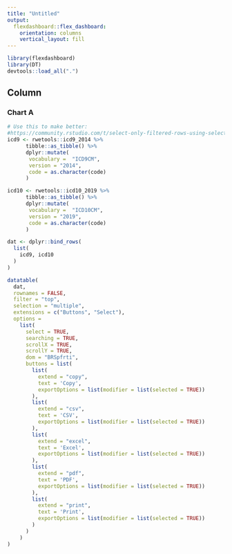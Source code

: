 ```yaml
---
title: "Untitled"
output: 
  flexdashboard::flex_dashboard:
    orientation: columns
    vertical_layout: fill
---
```


```r
library(flexdashboard)
library(DT)
devtools::load_all(".")

```

Column {data-width=650}
-----------------------------------------------------------------------

### Chart A

```r
# Use this to make better:
#https://community.rstudio.com/t/select-only-filtered-rows-using-select-all-button-that-comes-with-select-extension-in-shinys-dt-package/66749/2
icd9 <- rwetools::icd9_2014 %>%
      tibble::as_tibble() %>%
      dplyr::mutate(
       vocabulary =  "ICD9CM",
       version = "2014",
       code = as.character(code)
      )

icd10 <- rwetools::icd10_2019 %>%
      tibble::as_tibble() %>%
      dplyr::mutate(
       vocabulary =  "ICD10CM",
       version = "2019",
       code = as.character(code)
      ) 

dat <- dplyr::bind_rows(
  list(
    icd9, icd10
  )
) 

datatable(
  dat, 
  rownames = FALSE,
  filter = "top",
  selection = "multiple",
  extensions = c("Buttons", "Select"),
  options = 
    list(
      select = TRUE,
      searching = TRUE, 
      scrollX = TRUE,
      scrollY = TRUE,
      dom = "BRSpfrti",
      buttons = list(
        list(
          extend = "copy",
          text = 'Copy',
          exportOptions = list(modifier = list(selected = TRUE))
        ), 
        list(
          extend = "csv",
          text = 'CSV',
          exportOptions = list(modifier = list(selected = TRUE))
        ), 
        list(
          extend = "excel",
          text = 'Excel',
          exportOptions = list(modifier = list(selected = TRUE))
        ), 
        list(
          extend = "pdf",
          text = 'PDF',
          exportOptions = list(modifier = list(selected = TRUE))
        ), 
        list(
          extend = "print",
          text = 'Print',
          exportOptions = list(modifier = list(selected = TRUE))
        )
      )
    )
)

```


